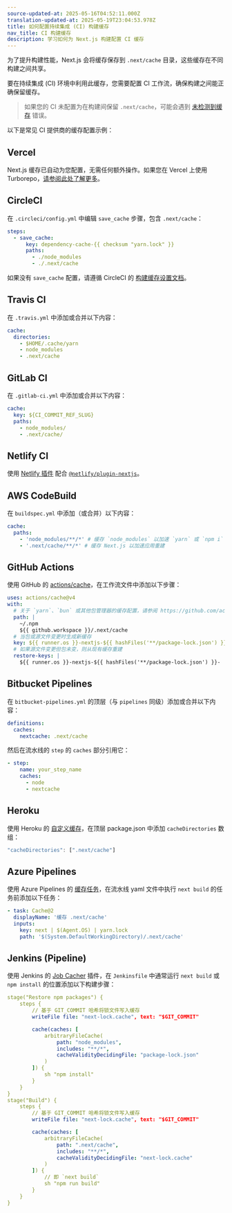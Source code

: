 ```yaml
---
source-updated-at: 2025-05-16T04:52:11.000Z
translation-updated-at: 2025-05-19T23:04:53.978Z
title: 如何配置持续集成 (CI) 构建缓存
nav_title: CI 构建缓存
description: 学习如何为 Next.js 构建配置 CI 缓存
---
```


为了提升构建性能，Next.js 会将缓存保存到 `.next/cache` 目录，这些缓存在不同构建之间共享。

要在持续集成 (CI) 环境中利用此缓存，您需要配置 CI 工作流，确保构建之间能正确保留缓存。

> 如果您的 CI 未配置为在构建间保留 `.next/cache`，可能会遇到 [未检测到缓存](/docs/messages/no-cache) 错误。

以下是常见 CI 提供商的缓存配置示例：

## Vercel

Next.js 缓存已自动为您配置，无需任何额外操作。如果您在 Vercel 上使用 Turborepo，[请参阅此处了解更多](https://vercel.com/docs/monorepos/turborepo)。

## CircleCI

在 `.circleci/config.yml` 中编辑 `save_cache` 步骤，包含 `.next/cache`：

```yaml
steps:
  - save_cache:
      key: dependency-cache-{{ checksum "yarn.lock" }}
      paths:
        - ./node_modules
        - ./.next/cache
```

如果没有 `save_cache` 配置，请遵循 CircleCI 的 [构建缓存设置文档](https://circleci.com/docs/2.0/caching/)。

## Travis CI

在 `.travis.yml` 中添加或合并以下内容：

```yaml
cache:
  directories:
    - $HOME/.cache/yarn
    - node_modules
    - .next/cache
```

## GitLab CI

在 `.gitlab-ci.yml` 中添加或合并以下内容：

```yaml
cache:
  key: ${CI_COMMIT_REF_SLUG}
  paths:
    - node_modules/
    - .next/cache/
```

## Netlify CI

使用 [Netlify 插件](https://www.netlify.com/products/build/plugins/) 配合 [`@netlify/plugin-nextjs`](https://www.npmjs.com/package/@netlify/plugin-nextjs)。

## AWS CodeBuild

在 `buildspec.yml` 中添加（或合并）以下内容：

```yaml
cache:
  paths:
    - 'node_modules/**/*' # 缓存 `node_modules` 以加速 `yarn` 或 `npm i`
    - '.next/cache/**/*' # 缓存 Next.js 以加速应用重建
```

## GitHub Actions

使用 GitHub 的 [actions/cache](https://github.com/actions/cache)，在工作流文件中添加以下步骤：

```yaml
uses: actions/cache@v4
with:
  # 关于 `yarn`、`bun` 或其他包管理器的缓存配置，请参阅 https://github.com/actions/cache/blob/main/examples.md，或使用 actions/setup-node 的缓存功能 https://github.com/actions/setup-node
  path: |
    ~/.npm
    ${{ github.workspace }}/.next/cache
  # 当包或源文件变更时生成新缓存
  key: ${{ runner.os }}-nextjs-${{ hashFiles('**/package-lock.json') }}-${{ hashFiles('**/*.js', '**/*.jsx', '**/*.ts', '**/*.tsx') }}
  # 如果源文件变更但包未变，则从现有缓存重建
  restore-keys: |
    ${{ runner.os }}-nextjs-${{ hashFiles('**/package-lock.json') }}-
```

## Bitbucket Pipelines

在 `bitbucket-pipelines.yml` 的顶层（与 `pipelines` 同级）添加或合并以下内容：

```yaml
definitions:
  caches:
    nextcache: .next/cache
```

然后在流水线的 `step` 的 `caches` 部分引用它：

```yaml
- step:
    name: your_step_name
    caches:
      - node
      - nextcache
```

## Heroku

使用 Heroku 的 [自定义缓存](https://devcenter.heroku.com/articles/nodejs-support#custom-caching)，在顶层 package.json 中添加 `cacheDirectories` 数组：

```javascript
"cacheDirectories": [".next/cache"]
```

## Azure Pipelines

使用 Azure Pipelines 的 [缓存任务](https://docs.microsoft.com/en-us/azure/devops/pipelines/tasks/utility/cache)，在流水线 yaml 文件中执行 `next build` 的任务前添加以下任务：

```yaml
- task: Cache@2
  displayName: '缓存 .next/cache'
  inputs:
    key: next | $(Agent.OS) | yarn.lock
    path: '$(System.DefaultWorkingDirectory)/.next/cache'
```

## Jenkins (Pipeline)

使用 Jenkins 的 [Job Cacher](https://www.jenkins.io/doc/pipeline/steps/jobcacher/) 插件，在 `Jenkinsfile` 中通常运行 `next build` 或 `npm install` 的位置添加以下构建步骤：

```yaml
stage("Restore npm packages") {
    steps {
        // 基于 GIT_COMMIT 哈希将锁文件写入缓存
        writeFile file: "next-lock.cache", text: "$GIT_COMMIT"

        cache(caches: [
            arbitraryFileCache(
                path: "node_modules",
                includes: "**/*",
                cacheValidityDecidingFile: "package-lock.json"
            )
        ]) {
            sh "npm install"
        }
    }
}
stage("Build") {
    steps {
        // 基于 GIT_COMMIT 哈希将锁文件写入缓存
        writeFile file: "next-lock.cache", text: "$GIT_COMMIT"

        cache(caches: [
            arbitraryFileCache(
                path: ".next/cache",
                includes: "**/*",
                cacheValidityDecidingFile: "next-lock.cache"
            )
        ]) {
            // 即 `next build`
            sh "npm run build"
        }
    }
}
```